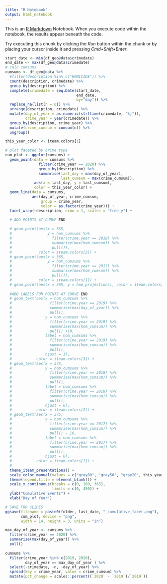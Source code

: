 ```yaml
---
title: "R Notebook"
output: html_notebook
---
```


This is an [R Markdown](http://rmarkdown.rstudio.com) Notebook. When you execute code within the notebook, the results appear beneath the code. 

Try executing this chunk by clicking the *Run* button within the chunk or by placing your cursor inside it and pressing *Cmd+Shift+Enter*. 

```r
start_date <- min(df_geo@data$crimedate)
end_date <- max(df_geo@data$crimedate)
# calc cumsums
cumsums <- df_geo@data %>%
  #filter(description %in% c("HOMICIDE")) %>%
  count(description, crimedate) %>%
  group_by(description) %>%
  complete(crimedate = seq.Date(start_date, 
                                end_date,
                                by="day")) %>%
  replace_na(list(n = 0)) %>%
  arrange(description, crimedate) %>%
  mutate(day_of_year = as.numeric(strftime(crimedate, "%j")),
         crime_year = year(crimedate)) %>%
  group_by(description, crime_year) %>%
  mutate(crime_cumsum = cumsum(n)) %>%
  ungroup()
```

```r
this_year_color <- iteam.colors[1]

# plot faceted by crime type
cum_plot <- ggplot(cumsums) +
  geom_point(data = cumsums %>%
               filter(crime_year == 2020) %>%
               group_by(description) %>%
               summarise(last_day = max(day_of_year), 
                         last_cumsum = max(crime_cumsum)),
             aes(x = last_day, y = last_cumsum),
             color = this_year_color) +
  geom_line(data = cumsums,
            aes(day_of_year, crime_cumsum, 
                group = crime_year, 
                color = as.factor(crime_year))) +
  facet_wrap(~description, nrow = 1, scales = "free_y") +
  
  # ADD POINTS AT CURVE END

  # geom_point(aes(x = 365, 
  #                y = hom_cumsums %>% 
  #                  filter(crime.year == 2018) %>%
  #                  summarise(max(hom_cumsum)) %>%
  #                  pull()),
  #            color = iteam.colors[2]) +
  # geom_point(aes(x = 365, 
  #                y = hom_cumsums %>% 
  #                  filter(crime.year == 2017) %>%
  #                  summarise(max(hom_cumsum)) %>%
  #                  pull()),
  #            color = iteam.colors[1]) +
  # geom_point(aes(x = 365, y = hom_projections), color = iteam.colors[3]) +
  
  #ADD LABELS FOR POINTS AT CURVE END
  # geom_text(aes(x = hom_cumsums %>% 
  #                 filter(crime.year == 2019) %>%
  #                 summarise(max(day_of_year)) %>%
  #                 pull(), 
  #               y = hom_cumsums %>% 
  #                 filter(crime.year == 2019) %>%
  #                 summarise(max(hom_cumsum)) %>%
  #                 pull() +10,
  #               label = hom_cumsums %>% 
  #                 filter(crime.year == 2019) %>%
  #                 summarise(max(hom_cumsum)) %>%
  #                 pull(),
  #               hjust = 1),
  #           color = iteam.colors[3]) +
  # geom_text(aes(x = 375, 
  #               y = hom_cumsums %>% 
  #                 filter(crime.year == 2018) %>%
  #                 summarise(max(hom_cumsum)) %>%
  #                 pull(),
  #               label = hom_cumsums %>% 
  #                 filter(crime.year == 2018) %>%
  #                 summarise(max(hom_cumsum)) %>%
  #                 pull(),
  #               hjust = 0),
  #           color = iteam.colors[2]) +
  # geom_text(aes(x = 375, 
  #               y = hom_cumsums %>% 
  #                 filter(crime.year == 2017) %>%
  #                 summarise(max(hom_cumsum)) %>%
  #                 pull() - 10,
  #               label = hom_cumsums %>% 
  #                 filter(crime.year == 2017) %>%
  #                 summarise(max(hom_cumsum)) %>%
  #                 pull(),
  #               hjust = 0),
  #           color = iteam.colors[1]) +
  # 
  theme_iteam_presentations() +
  scale_color_manual(values = c("gray80", "gray50", "gray20", this_year_color)) +
  theme(legend.title = element_blank()) +
  scale_x_continuous(breaks = c(0, 180, 365),
                     limits = c(0, 450)) +
  ylab("Cumulative Events") +
  xlab("Day of Year") 

```

```r
# SAVE FOR SLIDES
ggsave(filename = paste0(folder, last_date, "_cumulative_facet.png"), 
       cum_plot, device = "png", 
       width = 14, height = 3, units = "in")
```

```r
max_day_of_year <- cumsums %>%
  filter(crime_year == 2020) %>%
  summarise(max(day_of_year)) %>%
  pull()
  
cumsums %>%
  filter(crime_year %in% c(2019, 2020),
         day_of_year == max_day_of_year ) %>%
  select(-crimedate, -n, -day_of_year) %>%
  spread(key = crime_year, value = crime_cumsum) %>%
  mutate(pct_change = scales::percent((`2020` - `2019`)/`2019`))
```


